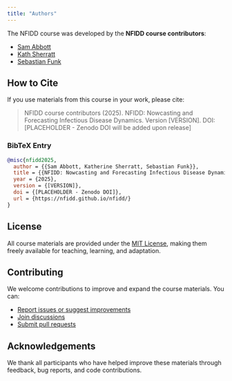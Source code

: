```yaml
---
title: "Authors"
---
```


The NFIDD course was developed by the **NFIDD course contributors**:

- [Sam Abbott](https://github.com/seabbs)
- [Kath Sherratt](https://github.com/kathsherratt)
- [Sebastian Funk](https://github.com/sbfnk)

## How to Cite

If you use materials from this course in your work, please cite:

> NFIDD course contributors (2025). NFIDD: Nowcasting and Forecasting Infectious Disease Dynamics. Version [VERSION]. DOI: [PLACEHOLDER - Zenodo DOI will be added upon release]

### BibTeX Entry

```bibtex
@misc{nfidd2025,
  author = {{Sam Abbott, Katherine Sherratt, Sebastian Funk}},
  title = {{NFIDD: Nowcasting and Forecasting Infectious Disease Dynamics}},
  year = {2025},
  version = {[VERSION]},
  doi = {[PLACEHOLDER - Zenodo DOI]},
  url = {https://nfidd.github.io/nfidd/}
}
```

## License

All course materials are provided under the [MIT License](https://opensource.org/licenses/MIT), making them freely available for teaching, learning, and adaptation.

## Contributing

We welcome contributions to improve and expand the course materials.
You can:

- [Report issues or suggest improvements](https://github.com/nfidd/nfidd/issues)
- [Join discussions](https://github.com/nfidd/nfidd/discussions)
- [Submit pull requests](https://github.com/nfidd/nfidd/pulls)

## Acknowledgements

We thank all participants who have helped improve these materials through feedback, bug reports, and code contributions.
